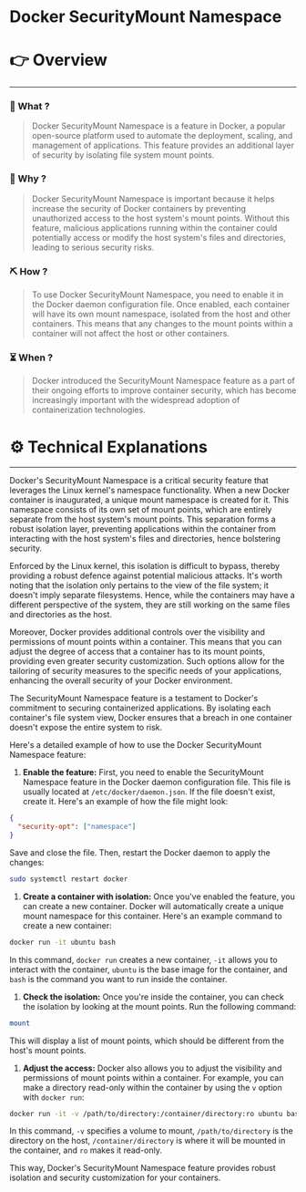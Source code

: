 # Docker SecurityMount Namespace


# 👉 Overview

---

### 👀 What ?

> Docker SecurityMount Namespace is a feature in Docker, a popular open-source platform used to automate the deployment, scaling, and management of applications. This feature provides an additional layer of security by isolating file system mount points.
> 

### 🧐 Why ?

> Docker SecurityMount Namespace is important because it helps increase the security of Docker containers by preventing unauthorized access to the host system's mount points. Without this feature, malicious applications running within the container could potentially access or modify the host system's files and directories, leading to serious security risks.
> 

### ⛏️ How ?

> To use Docker SecurityMount Namespace, you need to enable it in the Docker daemon configuration file. Once enabled, each container will have its own mount namespace, isolated from the host and other containers. This means that any changes to the mount points within a container will not affect the host or other containers.
> 

### ⏳ When ?

> Docker introduced the SecurityMount Namespace feature as a part of their ongoing efforts to improve container security, which has become increasingly important with the widespread adoption of containerization technologies.
> 

# ⚙️ Technical Explanations

---

Docker's SecurityMount Namespace is a critical security feature that leverages the Linux kernel's namespace functionality. When a new Docker container is inaugurated, a unique mount namespace is created for it. This namespace consists of its own set of mount points, which are entirely separate from the host system's mount points. This separation forms a robust isolation layer, preventing applications within the container from interacting with the host system's files and directories, hence bolstering security.

Enforced by the Linux kernel, this isolation is difficult to bypass, thereby providing a robust defence against potential malicious attacks. It's worth noting that the isolation only pertains to the view of the file system; it doesn't imply separate filesystems. Hence, while the containers may have a different perspective of the system, they are still working on the same files and directories as the host.

Moreover, Docker provides additional controls over the visibility and permissions of mount points within a container. This means that you can adjust the degree of access that a container has to its mount points, providing even greater security customization. Such options allow for the tailoring of security measures to the specific needs of your applications, enhancing the overall security of your Docker environment.

The SecurityMount Namespace feature is a testament to Docker's commitment to securing containerized applications. By isolating each container's file system view, Docker ensures that a breach in one container doesn't expose the entire system to risk.

Here's a detailed example of how to use the Docker SecurityMount Namespace feature:

1. **Enable the feature:** First, you need to enable the SecurityMount Namespace feature in the Docker daemon configuration file. This file is usually located at `/etc/docker/daemon.json`. If the file doesn't exist, create it. Here's an example of how the file might look:

```json
{
  "security-opt": ["namespace"]
}

```

Save and close the file. Then, restart the Docker daemon to apply the changes:

```bash
sudo systemctl restart docker

```

1. **Create a container with isolation:** Once you've enabled the feature, you can create a new container. Docker will automatically create a unique mount namespace for this container. Here's an example command to create a new container:

```bash
docker run -it ubuntu bash

```

In this command, `docker run` creates a new container, `-it` allows you to interact with the container, `ubuntu` is the base image for the container, and `bash` is the command you want to run inside the container.

1. **Check the isolation:** Once you're inside the container, you can check the isolation by looking at the mount points. Run the following command:

```bash
mount

```

This will display a list of mount points, which should be different from the host's mount points.

1. **Adjust the access:** Docker also allows you to adjust the visibility and permissions of mount points within a container. For example, you can make a directory read-only within the container by using the `v` option with `docker run`:

```bash
docker run -it -v /path/to/directory:/container/directory:ro ubuntu bash

```

In this command, `-v` specifies a volume to mount, `/path/to/directory` is the directory on the host, `/container/directory` is where it will be mounted in the container, and `ro` makes it read-only.

This way, Docker's SecurityMount Namespace feature provides robust isolation and security customization for your containers.
